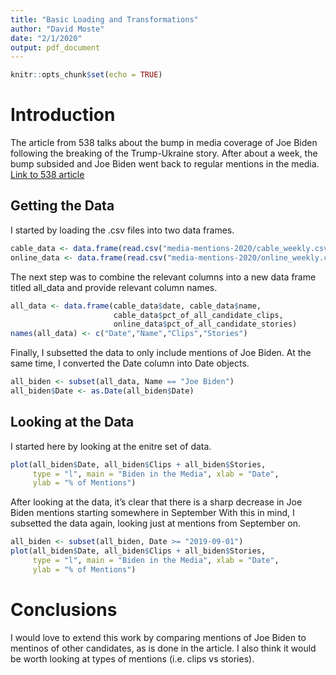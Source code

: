 ```yaml
---
title: "Basic Loading and Transformations"
author: "David Moste"
date: "2/1/2020"
output: pdf_document
---
```


```r
knitr::opts_chunk$set(echo = TRUE)
```

# Introduction
The article from 538 talks about the bump in media coverage of Joe Biden following the breaking of the Trump-Ukraine story. After about a week, the bump subsided and Joe Biden went back to regular mentions in the media.  
[Link to 538 article](https://fivethirtyeight.com/features/the-media-frenzy-around-biden-is-fading/)

## Getting the Data
I started by loading the .csv files into two data frames.
```r
cable_data <- data.frame(read.csv("media-mentions-2020/cable_weekly.csv"))
online_data <- data.frame(read.csv("media-mentions-2020/online_weekly.csv"))
```
The next step was to combine the relevant columns into a new data frame titled all_data and provide relevant column names.
```r
all_data <- data.frame(cable_data$date, cable_data$name, 
                       cable_data$pct_of_all_candidate_clips,
                       online_data$pct_of_all_candidate_stories)
names(all_data) <- c("Date","Name","Clips","Stories")
```
Finally, I subsetted the data to only include mentions of Joe Biden. At the same time, I converted the Date column into Date objects.
```r
all_biden <- subset(all_data, Name == "Joe Biden")
all_biden$Date <- as.Date(all_biden$Date)
```
## Looking at the Data
I started here by looking at the enitre set of data.
```r
plot(all_biden$Date, all_biden$Clips + all_biden$Stories,
     type = "l", main = "Biden in the Media", xlab = "Date",
     ylab = "% of Mentions")
```
After looking at the data, it's clear that there is a sharp decrease in Joe Biden mentions starting somewhere in September With this in mind, I subsetted the data again, looking just at mentions from September on.
```r
all_biden <- subset(all_biden, Date >= "2019-09-01")
plot(all_biden$Date, all_biden$Clips + all_biden$Stories,
     type = "l", main = "Biden in the Media", xlab = "Date",
     ylab = "% of Mentions")
```

# Conclusions
I would love to extend this work by comparing mentions of Joe Biden to mentinos of other candidates, as is done in the article. I also think it would be worth looking at types of mentions (i.e. clips vs stories).